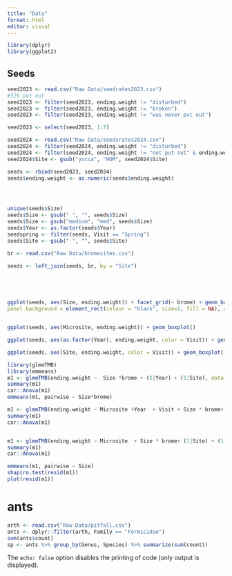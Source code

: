 ```yaml
---
title: "Data"
format: html
editor: visual
---
```

```r
library(dplyr)
library(ggplot2)
```


## Seeds

```r
seed2023 <- read.csv("Raw Data/seedrates2023.csv")
#526 put out
seed2023 <- filter(seed2023, ending.weight != "disturbed")
seed2023 <- filter(seed2023, ending.weight != "broken")
seed2023 <- filter(seed2023, ending.weight != "was never put out")

seed2023 <- select(seed2023, 1:7)

seed2024 <- read.csv("Raw Data/seedsrates2024.csv")
seed2024 <- filter(seed2024, ending.weight != "disturbed")
seed2024 <- filter(seed2024, ending.weight != "not put out" & ending.weight != "never put out")
seed2024$Site <- gsub("yucca", "HOM", seed2024$Site)

seeds <- rbind(seed2023, seed2024)
seeds$ending.weight <- as.numeric(seeds$ending.weight)




unique(seeds$Size)
seeds$Size <- gsub(" ", "", seeds$Size)
seeds$Size <- gsub("medium", "med", seeds$Size)
seeds$Year <- as.factor(seeds$Year)
seedspring <- filter(seeds, Visit == "Spring")
seeds$Site <- gsub(" ", "", seeds$Site)

br <- read.csv("Raw Data/bromesites.csv")

seeds <- left_join(seeds, br, by = "Site")





ggplot(seeds, aes(Size, ending.weight)) + facet_grid(~ brome) + geom_boxplot() + ylab("Ending weight (g)") + theme(panel.grid.major = element_blank(), panel.grid.minor = element_blank(),
panel.background = element_rect(colour = "black", size=1, fill = NA), axis.line = element_line(colour = "black"))


ggplot(seeds, aes(Microsite, ending.weight)) + geom_boxplot() 

ggplot(seeds, aes(as.factor(Year), ending.weight, color = Visit)) + geom_boxplot()

ggplot(seeds, aes(Site, ending.weight, color = Visit)) + geom_boxplot()

library(glmmTMB)
library(emmeans)
m1 <- glmmTMB(ending.weight ~  Size *brome + (1|Year) + (1|Site), data = seeds)
summary(m1)
car::Anova(m1)
emmeans(m1, pairwise ~ Size*brome)

m1 <- glmmTMB(ending.weight ~ Microsite +Year  + Visit + Size * brome+ (1|Site), data = seeds)
summary(m1)
car::Anova(m1)


m1 <- glmmTMB(ending.weight ~ Microsite  + Size * brome+ (1|Site) + (1|Year), data = seedspring)
summary(m1)
car::Anova(m1)

emmeans(m1, pairwise ~ Size)
shapiro.test(resid(m1))
plot(resid(m1))

```

# ants

```r
arth <- read.csv("Raw Data/pitfall.csv")
ants <- dplyr::filter(arth, Family == "Formicidae")
sum(ants$count)
sp <- ants %>% group_by(Genus, Species) %>% summarize(sum(count))
```

The `echo: false` option disables the printing of code (only output is displayed).
